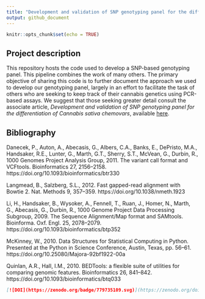 ```yaml
---
title: "Development and validation of SNP genotyping panel for the differentiation of Cannabis sativa chemovars "
output: github_document
---
```


```r
knitr::opts_chunk$set(echo = TRUE)
```

## Project description

This repository hosts the code used to develop a SNP-based genotyping panel. This pipeline combines the work of many others. The primary objective of sharing this code is to further document the approach we used to develop our genotyping panel, largely in an effort to facilitate the task of others who are seeking to keep track of their cannabis genetics using PCR-based assays.  We suggest that those seeking greater detail consult the associate article, *Development and validation of SNP genotyping panel for the differentiation of Cannabis sativa chemovars*, available [here](link). 


## Bibliography
Danecek, P., Auton, A., Abecasis, G., Albers, C.A., Banks, E., DePristo, M.A., Handsaker, R.E., Lunter, G., Marth, G.T., Sherry, S.T., McVean, G., Durbin, R., 1000 Genomes Project Analysis Group, 2011. The variant call format and VCFtools. Bioinformatics 27, 2156–2158. https://doi.org/10.1093/bioinformatics/btr330  

Langmead, B., Salzberg, S.L., 2012. Fast gapped-read alignment with Bowtie 2. Nat. Methods 9, 357–359. https://doi.org/10.1038/nmeth.1923  

Li, H., Handsaker, B., Wysoker, A., Fennell, T., Ruan, J., Homer, N., Marth, G., Abecasis, G., Durbin, R., 1000 Genome Project Data Processing Subgroup, 2009. The Sequence Alignment/Map format and SAMtools. Bioinforma. Oxf. Engl. 25, 2078–2079. https://doi.org/10.1093/bioinformatics/btp352  

McKinney, W., 2010. Data Structures for Statistical Computing in Python. Presented at the Python in Science Conference, Austin, Texas, pp. 56–61. https://doi.org/10.25080/Majora-92bf1922-00a  

Quinlan, A.R., Hall, I.M., 2010. BEDTools: a flexible suite of utilities for comparing genomic features. Bioinformatics 26, 841–842. https://doi.org/10.1093/bioinformatics/btq033  


```md
[![DOI](https://zenodo.org/badge/779735109.svg)](https://zenodo.org/doi/10.5281/zenodo.10933655)
```

